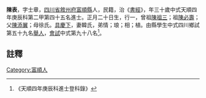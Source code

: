 {{明清人物信息框
| 姓名 = 陳表
| 原名 =
| 圖片名稱= 
| 圖片大小 =
| 圖片說明 = 
| 最高職務 =
| 國家 = 大明 
| 爵位 =
| 籍貫 = [[四川省|四川省]][[敘州府|敘州府]][[富順縣|富順縣]]
| 族裔 = 
| 旗籍 = 
| 字號 = 
| 諡號 =
| 出生日期 = 正月二十日
| 出生地點 =
| 逝世日期 = 
| 逝世地點 =
| 墓葬 =
| 配偶 = 韓氏
| 親屬 = 曾祖[[陳祖三|陳祖三]]，祖[[陳必壽|陳必壽]]，父[[陳添翼|陳添翼]]，母徐氏
| 出身 =
* 天順四年庚辰科進士
| 經歷 =
| 著作 =  
*
*
*
}}
'''陳表'''{{BD|1431年||？年||}}，字士章，[[四川省|四川省]][[敘州府|敘州府]][[富順縣|富順縣]]人，民籍，治《[[書經|書經]]》，年三十歲中式天順四年庚辰科第二甲第四十五名進士。正月二十日生，行一，曾祖[[陳祖三|陳祖三]]；祖[[陳必壽|陳必壽]]；父[[陳添翼|陳添翼]]；母徐氏。[[具慶下|具慶下]]，妻韓氏，弟情；琅；相；植。由縣學生中式四川鄉試第五十九名[[舉人|舉人]]，[[會試|會試]]中式第九十八名<ref>《天順四年庚辰科進士登科錄》</ref>。

==註釋==
{{reflist}}
{{明朝人物小作品}}
{{天順四年庚辰科殿试金榜}}
[[Category:富順人|Category:富順人]]